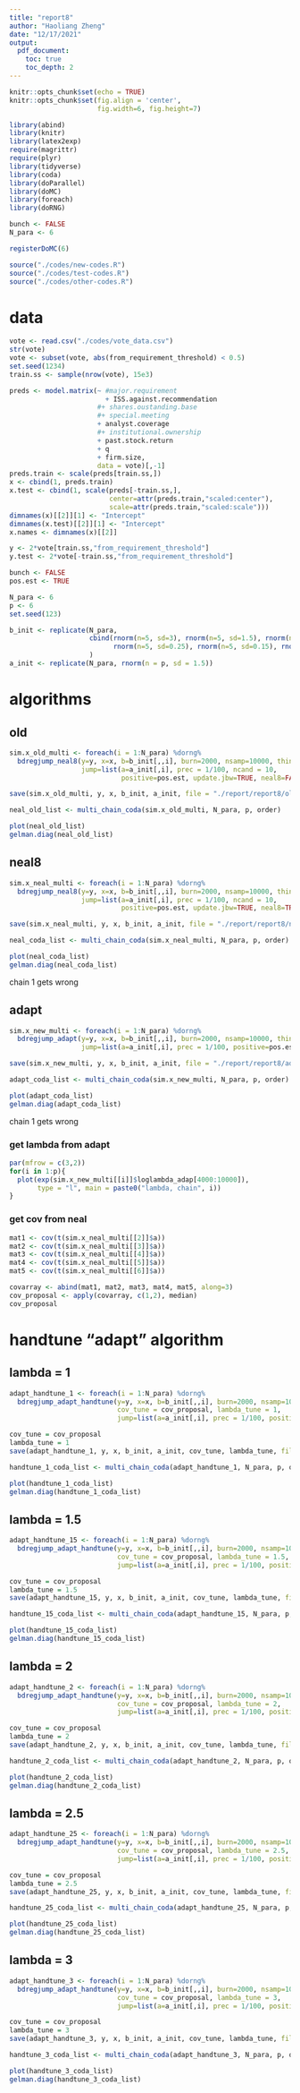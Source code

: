 ```yaml
---
title: "report8"
author: "Haoliang Zheng"
date: "12/17/2021"
output:
  pdf_document:
    toc: true
    toc_depth: 2
---
```


```r
knitr::opts_chunk$set(echo = TRUE)
knitr::opts_chunk$set(fig.align = 'center', 
                      fig.width=6, fig.height=7)

library(abind)
library(knitr)
library(latex2exp)
require(magrittr)
require(plyr)
library(tidyverse)
library(coda)
library(doParallel)
library(doMC) 
library(foreach)
library(doRNG)

bunch <- FALSE
N_para <- 6

registerDoMC(6)

source("./codes/new-codes.R")
source("./codes/test-codes.R")
source("./codes/other-codes.R")
```

# data

```r
vote <- read.csv("./codes/vote_data.csv")
str(vote)
vote <- subset(vote, abs(from_requirement_threshold) < 0.5)
set.seed(1234)
train.ss <- sample(nrow(vote), 15e3)

preds <- model.matrix(~ #major.requirement 
                        + ISS.against.recommendation 
                      #+ shares.oustanding.base 
                      #+ special.meeting 
                      + analyst.coverage 
                      #+ institutional.ownership 
                      + past.stock.return 
                      + q 
                      + firm.size, 
                      data = vote)[,-1]
preds.train <- scale(preds[train.ss,])
x <- cbind(1, preds.train)
x.test <- cbind(1, scale(preds[-train.ss,],
                         center=attr(preds.train,"scaled:center"),
                         scale=attr(preds.train,"scaled:scale")))
dimnames(x)[[2]][1] <- "Intercept"
dimnames(x.test)[[2]][1] <- "Intercept"
x.names <- dimnames(x)[[2]]

y <- 2*vote[train.ss,"from_requirement_threshold"]
y.test <- 2*vote[-train.ss,"from_requirement_threshold"]

bunch <- FALSE
pos.est <- TRUE
```

```r
N_para <- 6
p <- 6
set.seed(123)

b_init <- replicate(N_para, 
                    cbind(rnorm(n=5, sd=3), rnorm(n=5, sd=1.5), rnorm(n=5, sd=0.5),
                          rnorm(n=5, sd=0.25), rnorm(n=5, sd=0.15), rnorm(n=5, sd=0.5))
                    )
a_init <- replicate(N_para, rnorm(n = p, sd = 1.5))
```

# algorithms

## old

```r
sim.x_old_multi <- foreach(i = 1:N_para) %dorng%
  bdregjump_neal8(y=y, x=x, b=b_init[,,i], burn=2000, nsamp=10000, thin=1,
                  jump=list(a=a_init[,i], prec = 1/100, ncand = 10,
                            positive=pos.est, update.jbw=TRUE, neal8=FALSE))
```

```r
save(sim.x_old_multi, y, x, b_init, a_init, file = "./report/report8/old_multi.RData")
```

```r
neal_old_list <- multi_chain_coda(sim.x_old_multi, N_para, p, order)

plot(neal_old_list)
gelman.diag(neal_old_list)
```

## neal8

```r
sim.x_neal_multi <- foreach(i = 1:N_para) %dorng%
  bdregjump_neal8(y=y, x=x, b=b_init[,,i], burn=2000, nsamp=10000, thin=1,
                  jump=list(a=a_init[,i], prec = 1/100, ncand = 10,
                            positive=pos.est, update.jbw=TRUE, neal8=TRUE))
```

```r
save(sim.x_neal_multi, y, x, b_init, a_init, file = "./report/report8/neal_multi.RData")
```

```r
neal_coda_list <- multi_chain_coda(sim.x_neal_multi, N_para, p, order)

plot(neal_coda_list)
gelman.diag(neal_coda_list)
```

chain 1 gets wrong

## adapt

```r
sim.x_new_multi <- foreach(i = 1:N_para) %dorng%
  bdregjump_adapt(y=y, x=x, b=b_init[,,i], burn=2000, nsamp=10000, thin=1,
                  jump=list(a=a_init[,i], prec = 1/100, positive=pos.est, update.jbw=TRUE))
```

```r
save(sim.x_new_multi, y, x, b_init, a_init, file = "./report/report8/adapt_multi.RData")
```

```r
adapt_coda_list <- multi_chain_coda(sim.x_new_multi, N_para, p, order)

plot(adapt_coda_list)
gelman.diag(adapt_coda_list)
```

chain 1 gets wrong

### get lambda from adapt

```r
par(mfrow = c(3,2))
for(i in 1:p){
  plot(exp(sim.x_new_multi[[i]]$loglambda_adap[4000:10000]),
       type = "l", main = paste0("lambda, chain", i))
}
```

### get cov from neal

```r
mat1 <- cov(t(sim.x_neal_multi[[2]]$a))
mat2 <- cov(t(sim.x_neal_multi[[3]]$a))
mat3 <- cov(t(sim.x_neal_multi[[4]]$a))
mat4 <- cov(t(sim.x_neal_multi[[5]]$a))
mat5 <- cov(t(sim.x_neal_multi[[6]]$a))

covarray <- abind(mat1, mat2, mat3, mat4, mat5, along=3)
cov_proposal <- apply(covarray, c(1,2), median)
cov_proposal
```

# handtune "adapt" algorithm

## lambda = 1

```r
adapt_handtune_1 <- foreach(i = 1:N_para) %dorng%
  bdregjump_adapt_handtune(y=y, x=x, b=b_init[,,i], burn=2000, nsamp=10000, thin=1,
                           cov_tune = cov_proposal, lambda_tune = 1,
                           jump=list(a=a_init[,i], prec = 1/100, positive=pos.est, update.jbw=TRUE))
```

```r
cov_tune = cov_proposal
lambda_tune = 1
save(adapt_handtune_1, y, x, b_init, a_init, cov_tune, lambda_tune, file = "./report/report8/adapt_handtune_1.RData")
```

```r
handtune_1_coda_list <- multi_chain_coda(adapt_handtune_1, N_para, p, order)

plot(handtune_1_coda_list)
gelman.diag(handtune_1_coda_list)
```

## lambda = 1.5

```r
adapt_handtune_15 <- foreach(i = 1:N_para) %dorng%
  bdregjump_adapt_handtune(y=y, x=x, b=b_init[,,i], burn=2000, nsamp=10000, thin=1,
                           cov_tune = cov_proposal, lambda_tune = 1.5,
                           jump=list(a=a_init[,i], prec = 1/100, positive=pos.est, update.jbw=TRUE))
```

```r
cov_tune = cov_proposal
lambda_tune = 1.5
save(adapt_handtune_15, y, x, b_init, a_init, cov_tune, lambda_tune, file = "./report/report8/adapt_handtune_15.RData")
```


```r
handtune_15_coda_list <- multi_chain_coda(adapt_handtune_15, N_para, p, order)

plot(handtune_15_coda_list)
gelman.diag(handtune_15_coda_list)
```

## lambda = 2

```r
adapt_handtune_2 <- foreach(i = 1:N_para) %dorng%
  bdregjump_adapt_handtune(y=y, x=x, b=b_init[,,i], burn=2000, nsamp=10000, thin=1,
                           cov_tune = cov_proposal, lambda_tune = 2,
                           jump=list(a=a_init[,i], prec = 1/100, positive=pos.est, update.jbw=TRUE))
```

```r
cov_tune = cov_proposal
lambda_tune = 2
save(adapt_handtune_2, y, x, b_init, a_init, cov_tune, lambda_tune, file = "./report/report8/adapt_handtune_2.RData")
```

```r
handtune_2_coda_list <- multi_chain_coda(adapt_handtune_2, N_para, p, order)

plot(handtune_2_coda_list)
gelman.diag(handtune_2_coda_list)
```

## lambda = 2.5

```r
adapt_handtune_25 <- foreach(i = 1:N_para) %dorng%
  bdregjump_adapt_handtune(y=y, x=x, b=b_init[,,i], burn=2000, nsamp=10000, thin=1,
                           cov_tune = cov_proposal, lambda_tune = 2.5,
                           jump=list(a=a_init[,i], prec = 1/100, positive=pos.est, update.jbw=TRUE))
```

```r
cov_tune = cov_proposal
lambda_tune = 2.5
save(adapt_handtune_25, y, x, b_init, a_init, cov_tune, lambda_tune, file = "./report/report8/adapt_handtune_25.RData")
```

```r
handtune_25_coda_list <- multi_chain_coda(adapt_handtune_25, N_para, p, order)

plot(handtune_25_coda_list)
gelman.diag(handtune_25_coda_list)
```

## lambda = 3

```r
adapt_handtune_3 <- foreach(i = 1:N_para) %dorng%
  bdregjump_adapt_handtune(y=y, x=x, b=b_init[,,i], burn=2000, nsamp=10000, thin=1,
                           cov_tune = cov_proposal, lambda_tune = 3,
                           jump=list(a=a_init[,i], prec = 1/100, positive=pos.est, update.jbw=TRUE))
```

```r
cov_tune = cov_proposal
lambda_tune = 3
save(adapt_handtune_3, y, x, b_init, a_init, cov_tune, lambda_tune, file = "./report/report8/adapt_handtune_3.RData")
```

```r
handtune_3_coda_list <- multi_chain_coda(adapt_handtune_3, N_para, p, order)

plot(handtune_3_coda_list)
gelman.diag(handtune_3_coda_list)
```